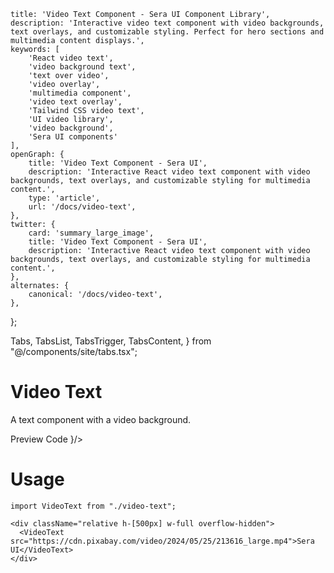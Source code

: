    title: 'Video Text Component - Sera UI Component Library',
    description: 'Interactive video text component with video backgrounds, text overlays, and customizable styling. Perfect for hero sections and multimedia content displays.',
    keywords: [
        'React video text',
        'video background text',
        'text over video',
        'video overlay',
        'multimedia component',
        'video text overlay',
        'Tailwind CSS video text',
        'UI video library',
        'video background',
        'Sera UI components'
    ],
    openGraph: {
        title: 'Video Text Component - Sera UI',
        description: 'Interactive React video text component with video backgrounds, text overlays, and customizable styling for multimedia content.',
        type: 'article',
        url: '/docs/video-text',
    },
    twitter: {
        card: 'summary_large_image',
        title: 'Video Text Component - Sera UI',
        description: 'Interactive React video text component with video backgrounds, text overlays, and customizable styling for multimedia content.',
    },
    alternates: {
        canonical: '/docs/video-text',
    },
};

  Tabs,
  TabsList,
  TabsTrigger,
  TabsContent,
} from "@/components/site/tabs.tsx";

<AI dir="left"/>

# Video Text
A text component with a video background. 

<Tabs defaultValue="preview" className="">
  <TabsList>
    <TabsTrigger value="preview">Preview</TabsTrigger>
    <TabsTrigger value="code">Code</TabsTrigger>
  </TabsList>
  <TabsContent value="preview">
    <ComponentRenderer component={<Videotext />}/>
  </TabsContent>
  <TabsContent value="code">
    <CodeBlock filePath="src/app/docs/video-text/video-text.tsx" />
  </TabsContent>
</Tabs>


# Usage
```tsx
import VideoText from "./video-text";
```

```tsx
<div className="relative h-[500px] w-full overflow-hidden">
  <VideoText src="https://cdn.pixabay.com/video/2024/05/25/213616_large.mp4">Sera UI</VideoText>
</div>
```